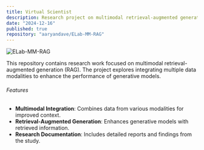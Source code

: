 ```yaml
---
title: Virtual Scientist
description: Research project on multimodal retrieval-augmented generation for document visual question-answering.
date: "2024-12-16"
published: true
repository: "aaryandave/ELab-MM-RAG"
---
```


![ELab-MM-RAG](https://via.placeholder.com/150)

This repository contains research work focused on multimodal retrieval-augmented generation (RAG). The project explores integrating multiple data modalities to enhance the performance of generative models.

###### Features

- **Multimodal Integration**: Combines data from various modalities for improved context.
- **Retrieval-Augmented Generation**: Enhances generative models with retrieved information.
- **Research Documentation**: Includes detailed reports and findings from the study.